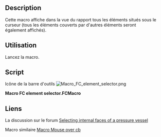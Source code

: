 <languages/>

{{Macro/fr
|Name=Macro FC element selector
|Icon=Macro_FC_element_selector.png
|Description=Cette macro affiche tous les éléments situés sous le curseur (tous les éléments couverts par d'autres éléments seront également affichés).
|Author=HoWil
|Version=01.00
|Date=2016-12-26
|FCVersion=Toute
|Download=[https://www.freecadweb.org/wiki/images/0/07/Macro_FC_element_selector.png Icône de la barre d'outils]
|SeeAlso=[[Macro_Mouse_over_cb/fr|Macro Mouse over cb]]
}}

==Description==

Cette macro affiche dans la vue du rapport tous les éléments situés sous le curseur (tous les éléments couverts par d'autres éléments seront également affichés).

==Utilisation==

Lancez la macro.

==Script== 

Icône de la barre d'outils [[Image:Macro_FC_element_selector.png]]

'''Macro FC element selector.FCMacro'''

{{MacroCode|code=
#!/usr/bin/env python2
# -*- coding: utf-8 -*-
"""
Created on Mon Dec 26 22:29:29 2016

@author: HoWil
License: LGPL v 2.1

Concept:
 After starting the process by clicking on "Start here..." one can click into the 3D view to get all elements below the the cursor click.
 The found elements are then listed in a pulldown-menu.

Hint:
  Does not work with Part-Design-Next 'Part'-elements and childs of them in the tree.
"""

#==============================================================================
#
#==============================================================================
from PySide import QtGui, QtCore
import FreeCADGui
import FreeCAD
from pivy.coin import SoMouseButtonEvent


class element_selector():

# ========================================================
#  GUI
# ========================================================
    def __init__(self):

        self.dialog = None
        self.dialog = QtGui.QDialog()
        self.dialog.resize(500,150)
        self.dialog.setWindowTitle("Find all components and related objects below cursor click.")
 
        self.view = None
        self.root = None
        self.hm = None

        self.elements_list = []
        self.objects_list = []
        self.components_list = []
        self.element_selection_data = []

        self.element_selection = QtGui.QComboBox()
        self.element_selection.setToolTip("Lists all found components")
        self.element_selection.currentIndexChanged.connect(self.selection_manager)
        self.element_selection.setMinimumContentsLength = 40
        self.element_selection.setMinimumSize(300,30)
        self.element_selection.addItems(['Found elements will be listed here.'])
        self.element_selection.setEditable(False) # Set the combo-box not-editalbe
        
        self.get_click = QtGui.QPushButton("Start here before clicking on an object in the draw window.")
        self.get_click.clicked.connect(self.start_mouse_over_cb)
        
        cancle_button = QtGui.QDialogButtonBox(self.dialog)
        cancle_button.setOrientation(QtCore.Qt.Horizontal)
        cancle_button.setStandardButtons(QtGui.QDialogButtonBox.Close)

        
        grid = QtGui.QGridLayout()             #    rot, column, alignment
        grid.setSpacing(10)

        # Run
        grid.addWidget(self.get_click,              0, 0, 1, 1)
        # Elements
        grid.addWidget(self.element_selection,      1, 0, 1, 1)
        # Cancel
        grid.addWidget(cancle_button,                       2, 0, 1, 1)

        self.dialog.setLayout(grid)

        QtCore.QObject.connect(cancle_button, QtCore.SIGNAL("rejected()"), self.close)

        QtCore.QMetaObject.connectSlotsByName(self.dialog)
        self.dialog.show()
        self.dialog.exec_()
        
    def start_mouse_over_cb(self):
        self.element_selection.clear() # Clear all elements in the combo-box
        self.element_selection.setEditable(True) # Set the combo-box editalbe
        self.view = FreeCADGui.ActiveDocument.ActiveView

        view = FreeCADGui.ActiveDocument.ActiveView.getViewer()
        root = view.getSceneGraph()
        hm = root.highlightMode.getValue() # store the original highlightMode
        root.highlightMode.setValue(2) # switch highlightMode off
        self.root = root
        self.hm = hm
        
        self.callback = self.view.addEventCallbackPivy(SoMouseButtonEvent.getClassTypeId(), self.mouse_over_cb)
        
        
    def mouse_over_cb(self, event_callback):
        event = event_callback.getEvent()
        
        if event.getState() == SoMouseButtonEvent.DOWN:
            pos = event.getPosition().getValue()

            element_list = FreeCADGui.ActiveDocument.ActiveView.getObjectsInfo((int(pos[0]), int(pos[1])))
            FreeCADGui.Selection.clearSelection()
            
            self.element_selection.clear() # clear pull down dialog
            self.element_selection_data = []
        
            self.elements_list = element_list # store all elements found
            
            self.objects_list = [] # reset objects_list
            self.components_list = [] # restet components_list
            
            if element_list: # if there were elements found
            
                FreeCAD.Console.PrintMessage("\n *** Elements found under mouse pointer (Part-Desing-Next- 'Parts' do not work yet!) ***\n")
                
                for e in element_list:
                    label_object = str(e["Object"])
                    label_component = str(e["Component"])
                    label_object_plus_component = label_object + ' - ' + label_component

                    if label_object not in self.element_selection_data:
                        self.objects_list.append(e["Object"])
                        self.components_list.append(None)
                        
                        FreeCAD.Console.PrintMessage(" " + str(label_object) + "\n")
                        
                        self.element_selection.addItem(label_object)
                        self.element_selection_data.append(label_object)
                    
                    if label_object_plus_component not in self.element_selection_data:
                        self.objects_list.append(e["Object"])
                        self.components_list.append(e["Component"])
                            
                        FreeCAD.Console.PrintMessage(" " + str(label_object_plus_component) + "\n")
        
                        self.element_selection.addItem(label_object_plus_component)
                        self.element_selection_data.append(label_object_plus_component)
                        
        
        self.view.removeEventCallbackPivy(SoMouseButtonEvent.getClassTypeId(), self.callback)    
        
        self.root.highlightMode.setValue(self.hm) # restore the original highlightMode
        FreeCADGui.Selection.clearSelection()

        self.element_selection.removeItem(self.element_selection.findText('tmp'))

#==============================================================================
# Highligthing the choice from GUI
#==============================================================================
    def selection_manager(self):
        try:
            FreeCADGui.Selection.clearSelection()
            if self.element_selection.isEditable():
                sel_index = self.element_selection.currentIndex()
                
                if self.components_list[sel_index] == None :
                    # An object was selected in combobox
                    FreeCADGui.Selection.addSelection(FreeCAD.ActiveDocument.getObject(self.objects_list[sel_index]))
                else:
                    # An element of an object was selected in combobox
                    FreeCADGui.Selection.addSelection(FreeCAD.ActiveDocument.getObject(self.objects_list[sel_index]), self.components_list[sel_index])

        except:
            FreeCAD.Console.PrintError("Unable to complete the element selection/highlighting.\n")
            self.close()

    def close(self):
        self.dialog.hide()

element_selector()
}}

==Liens==

La discussion sur le forum [https://forum.freecadweb.org/viewtopic.php?f=18&t=12381&p=151950#p151950 Selecting internal faces of a pressure vessel]

Macro similaire [[Macro_Mouse_over_cb/fr|Macro Mouse over cb]]